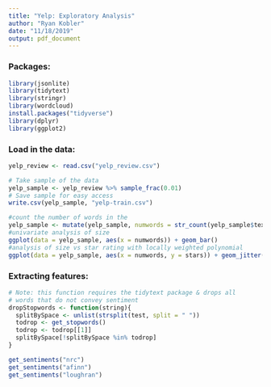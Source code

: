 ```yaml
---
title: "Yelp: Exploratory Analysis"
author: "Ryan Kobler"
date: "11/18/2019"
output: pdf_document
---
```

### Packages:
```r
library(jsonlite)
library(tidytext)
library(stringr)
library(wordcloud)
install.packages("tidyverse")
library(dplyr)
library(ggplot2)

```

### Load in the data:
```r
yelp_review <- read.csv("yelp_review.csv")

# Take sample of the data
yelp_sample <- yelp_review %>% sample_frac(0.01)
# Save sample for easy access
write.csv(yelp_sample, "yelp-train.csv")

```
```r
#count the number of words in the
yelp_sample <- mutate(yelp_sample, numwords = str_count(yelp_sample$text, " "))
#univariate analysis of size
ggplot(data = yelp_sample, aes(x = numwords)) + geom_bar()
#analysis of size vs star rating with locally weighted polynomial
ggplot(data = yelp_sample, aes(x = numwords, y = stars)) + geom_jitter(size = 0.25) + geom_smooth()

```

### Extracting features:
```r
# Note: this function requires the tidytext package & drops all
# words that do not convey sentiment
dropStopwords <- function(string){
  splitBySpace <- unlist(strsplit(test, split = " "))
  todrop <- get_stopwords()
  todrop <- todrop[[1]]
  splitBySpace[!splitBySpace %in% todrop]
}

get_sentiments("nrc")
get_sentiments("afinn")
get_sentiments("loughran")
```